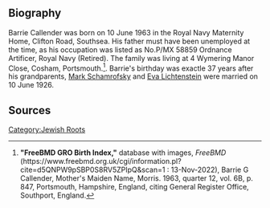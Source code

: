 
[[Category:Jewish Roots]]
== Biography ==
Barrie Callender was born on 10 June 1963 in the Royal Navy Maternity Home, Clifton Road, Southsea.  His father must have been unemployed at the time, as his occupation was listed as No.P/MX 58859 Ordnance Artificer, Royal Navy (Retired).  The family was living at 4 Wymering Manor Close, Cosham, Portsmouth.<ref>
'''"FreeBMD GRO Birth Index,"''' database with images, ''FreeBMD'' (https://www.freebmd.org.uk/cgi/information.pl?cite=d5QNPW9pSBP0S8RV5ZPIpQ&scan=1 : 13-Nov-2022),
Barrie G Callender, Mother's Maiden Name, Morris. 1963, quarter 12, vol. 6B, p. 847, Portsmouth, Hampshire, England,
citing General Register Office, Southport, England.
</ref>. Barrie's birthday was exactle 37 years after his grandparents, [[Schamrofsky-1 | Mark Schamrofsky]] and [[Lichtenstein-152 | Eva Lichtenstein]] were married on 10 June 1926.

== Sources ==
<references />